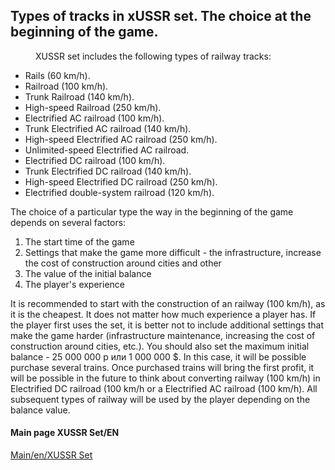 ==Types of tracks in xUSSR set. The choice at the beginning of the game.==
:XUSSR set includes the following types of railway tracks:
* Rails (60 km/h).
* Railroad (100 km/h).
* Trunk Railroad (140 km/h).
* High-speed Railroad (250 km/h).
* Electrified AC railroad (100 km/h).
* Trunk Electrified AC railroad (140 km/h).
* High-speed Electrified AC railroad (250 km/h).
* Unlimited-speed Electrified AC railroad.
* Electrified DC railroad (100 km/h).
* Trunk Electrified DC railroad (140 km/h).
* High-speed Electrified DC railroad (250 km/h).
* Electrified double-system railroad (120 km/h).
The choice of a particular type the way in the beginning of the game depends on several factors:
#The start time of the game
#Settings that make the game more difficult - the infrastructure, increase the cost of construction around cities and other
#The value of the initial balance
#The player's experience
It is recommended to start with the construction of an railway (100 km/h), as it is the cheapest. It does not matter how much experience a player has. If the player first uses the set, it is better not to include additional settings that make the game harder (infrastructure maintenance, increasing the cost of construction around cities, etc.). You should also set the maximum initial balance - 25 000 000 p или 1 000 000 $. In this case, it will be possible purchase several trains. Once purchased trains will bring the first profit, it will be possible in the future to think about converting railway (100 km/h) in Electrified DC railroad (100 km/h or a Electrified AC railroad (100 km/h). All subsequent types of railway will be used by the player depending on the balance value.

====Main page XUSSR Set/EN====
[[Main/en/XUSSR Set]]